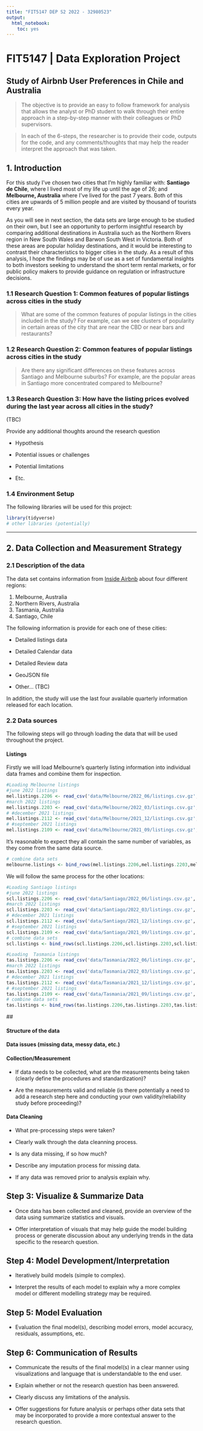 ```yaml
---
title: "FIT5147 DEP S2 2022 - 32980523"
output:
  html_notebook:
    toc: yes
---
```


# FIT5147 \| Data Exploration Project 

## Study of Airbnb User Preferences in Chile and Australia

> The objective is to provide an easy to follow framework for analysis that allows the analyst or PhD student to walk through their entire approach in a step-by-step manner with their colleagues or PhD supervisors.

> In each of the 6-steps, the researcher is to provide their code, outputs for the code, and any comments/thoughts that may help the reader interpret the approach that was taken.

## **1. Introduction**

For this study I've chosen two cities that I'm highly familiar with:
**Santiago de Chile**, where I lived most of my life up until the age of 26; and
**Melbourne, Australia** where I\'ve lived for the past 7 years. Both of this cities are upwards of 5 million people and are visited by thousand of tourists every year.

As you will see in next section, the data sets are large enough to be
studied on their own, but I see an opportunity to perform insightful research by comparing additional destinations in Australia such as the Northern Rivers region in New South Wales and Barwon South West in Victoria. Both of these areas are popular holiday destinations, and it would be interesting to contrast their characteristics to bigger cities in the study. As a result of this analysis, I hope the findings may be of use as a set of fundamental insights to both investors seeking to understand the short term rental markets, or for public policy makers to provide guidance on regulation or infrastructure decisions.

### 1.1 Research Question 1:  Common features of popular listings across cities in the study

> What are some of the common features of popular listings in the cities included in the study? For example, can we see clusters of popularity in certain areas of the city that are near the CBD or near bars and restaurants?

### 1.2 Research Question 2:  Common features of popular listings across cities in the study

> Are there any significant differences on these features across Santiago and Melbourne suburbs? For example, are the popular areas in Santiago more concentrated compared to Melbourne?

### 1.3 Research Question 3:  How have the listing prices evolved during the last year across all cities in the study?

(TBC)

Provide any additional thoughts around the research question

-   Hypothesis

-   Potential issues or challenges

-   Potential limitations

-   Etc.

### 1.4 Environment Setup

The following libraries will be used for this project:

```r
library(tidyverse)
# other libraries (potentially)
```

------------------------------------------------------------------------

## **2. Data Collection and Measurement Strategy**

### 2.1 Description of the data

The data set contains information from [Inside Airbnb](http://insideairbnb.com/get-the-data/) about four different regions:

1.  Melbourne, Australia
2.  Northern Rivers, Australia
3.  Tasmania, Australia
4.  Santiago, Chile

The following information is provide for each one of these cities:

-   Detailed listings data

-   Detailed Calendar data

-   Detailed Review data

-   GeoJSON file

-   Other... (TBC)

In addition, the study will use the last four available quarterly information released for each location.

### 2.2 Data sources

The following steps will go through loading the data that will be used throughout the project.

#### Listings

Firstly we will load Melbourne's quarterly listing information into individual data frames and combine them for inspection.

```r
#Loading Melbourne listings
#june 2022 listings
mel.listings.2206 <- read_csv('data/Melbourne/2022_06/listings.csv.gz', show_col_types = FALSE)
#march 2022 listings
mel.listings.2203 <- read_csv('data/Melbourne/2022_03/listings.csv.gz', show_col_types = FALSE)
# #december 2021 listings
mel.listings.2112 <- read_csv('data/Melbourne/2021_12/listings.csv.gz', show_col_types = FALSE)
# #september 2021 listings
mel.listings.2109 <- read_csv('data/Melbourne/2021_09/listings.csv.gz', show_col_types = FALSE)
```

It's reasonable to expect they all contain the same number of variables, as they come from the same data source.

```r
# combine data sets
melbourne.listings <- bind_rows(mel.listings.2206,mel.listings.2203,mel.listings.2112,mel.listings.2109, .id = "id")
```

We will follow the same process for the other locations:

```r
#Loading Santiago listings
#june 2022 listings
scl.listings.2206 <- read_csv('data/Santiago/2022_06/listings.csv.gz', show_col_types = FALSE)
#march 2022 listings
scl.listings.2203 <- read_csv('data/Santiago/2022_03/listings.csv.gz', show_col_types = FALSE)
# #december 2021 listings
scl.listings.2112 <- read_csv('data/Santiago/2021_12/listings.csv.gz', show_col_types = FALSE)
# #september 2021 listings
scl.listings.2109 <- read_csv('data/Santiago/2021_09/listings.csv.gz', show_col_types = FALSE)
# combine data sets
scl.listings <- bind_rows(scl.listings.2206,scl.listings.2203,scl.listings.2112,scl.listings.2109, .id = "id")

```

```r
#Loading  Tasmania listings
tas.listings.2206 <- read_csv('data/Tasmania/2022_06/listings.csv.gz', show_col_types = FALSE)
#march 2022 listings
tas.listings.2203 <- read_csv('data/Tasmania/2022_03/listings.csv.gz', show_col_types = FALSE)
# #december 2021 listings
tas.listings.2112 <- read_csv('data/Tasmania/2021_12/listings.csv.gz', show_col_types = FALSE)
# #september 2021 listings
tas.listings.2109 <- read_csv('data/Tasmania/2021_09/listings.csv.gz', show_col_types = FALSE)
# combine data sets
tas.listings <- bind_rows(tas.listings.2206,tas.listings.2203,tas.listings.2112,tas.listings.2109, .id = "id")
```

\##

#### Structure of the data

#### Data issues (missing data, messy data, etc.)

#### Collection/Measurement

-   If data needs to be collected, what are the measurements being taken (clearly define the procedures and standardization)?

-   Are the measurements valid and reliable (is there potentially a need to add a research step here and conducting your own validity/reliability study before proceeding)?

#### Data Cleaning

-   What pre-processing steps were taken?

-   Clearly walk through the data cleanning process.

-   Is any data missing, if so how much?

-   Describe any imputation process for missing data.

-   If any data was removed prior to analysis explain why.

## **Step 3: Visualize & Summarize Data**

-   Once data has been collected and cleaned, provide an overview of the data using summarize statistics and visuals.

-   Offer interpretation of visuals that may help guide the model building process or generate discussion about any underlying trends in the data specific to the research question.

## **Step 4: Model Development/Interpretation**

-   Iteratively build models (simple to complex).

-   Interpret the results of each model to explain why a more complex model or different modelling strategy may be required.

## **Step 5: Model Evaluation**

-   Evaluation the final model(s), describing model errors, model accuracy, residuals, assumptions, etc.

## **Step 6: Communication of Results**

-   Communicate the results of the final model(s) in a clear manner using visualizations and language that is understandable to the end user.

-   Explain whether or not the research question has been answered.

-   Clearly discuss any limitations of the analysis.

-   Offer suggestions for future analysis or perhaps other data sets that may be incorporated to provide a more contextual answer to the research question.

### 
